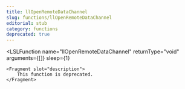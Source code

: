 ```yaml
---
title: llOpenRemoteDataChannel
slug: functions/llOpenRemoteDataChannel
editorial: stub
category: functions
deprecated: true
---
```


<LSLFunction
	name="llOpenRemoteDataChannel"
	returnType="void"
	arguments={[]}
	sleep={1}
>
	<Fragment slot="description">
		This function is deprecated.
	</Fragment>
</LSLFunction>
